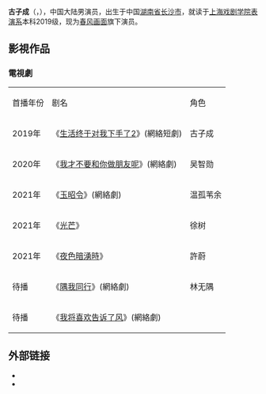 {{BLP unsourced|time=2020-08-17T15:05:36+00:00}}
{{藝人
| 姓名 = 古子成
|暱稱= 
| 類型 = 男演员
| 羅馬拼音 = Zicheng Gu
| 國籍 = {{PRC}}
| 民族 = [[汉族|漢族]]
| 出生日期 = {{Birth date and age|2001|4|17 }}
| 出生地點 = {{CHN}}[[湖南省|湖南省]][[长沙市|长沙市]]
| 居住地 = 
| 職業 = [[演員|演員]]
| 語言 = [[現代標準漢語|國語]]
| 母校 = [[上海戏剧学院|上海戏剧学院]]
| 活躍年代 = 2019年至今
| 經紀公司 = [[春风画面|春风画面]]
}}
'''古子成'''（{{Lang-en|'''Zicheng Gu'''}}，{{bd|2001年|4月17日|catIdx=G古}}），中国大陆男演员，出生于中国[[湖南省|湖南省]][[长沙市|长沙市]]，就读于[[上海戏剧学院|上海戏剧学院]][[表演系|表演系]]本科2019级，现为[[春风画面|春风画面]]旗下演员。

== 影視作品 ==
=== 電視劇 ===
{|class="wikitable"
|-style="background:LightSkyBlue; color:black; font-weight:bold; text-align:center;" 
| 首播年份 || 剧名 || 角色
|-
| 2019年 ||《[[生活终于对我下手了2|生活终于对我下手了2]]》(網絡短劇)||古子成
|-
| 2020年 ||《[[我才不要和你做朋友呢|我才不要和你做朋友呢]]》(網絡劇)||吴智勋
|-
| 2021年 || 《[[玉昭令|玉昭令]]》(網絡劇)|| 温孤苇余
|-
| 2021年||《[[光芒_(电视剧)|光芒]]》||徐树
|-
| 2021年||《[[夜色暗湧時|夜色暗湧時]]》||許蔚
|-
|待播||《[[隅我同行|隅我同行]]》(網絡劇)||林无隅
|-
|待播||《[[我将喜欢告诉了风|我将喜欢告诉了风]]》(網絡劇)||
|}

== 外部链接 ==
* {{Weibo|6026913458}}
* {{Douban people|1424934}}